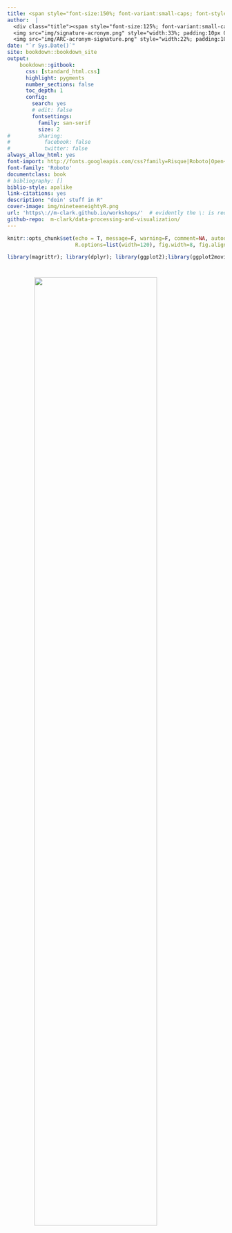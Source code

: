 ```yaml
--- 
title: <span style="font-size:150%; font-variant:small-caps; font-style:italic; color:#1e90ff">Data Processing <br>&<span style="font-size:50%; "><br></span>Visualization</span>
author:  |
  <div class="title"><span style="font-size:125%; font-variant:small-caps; ">Michael Clark</span><br>
  <img src="img/signature-acronym.png" style="width:33%; padding:10px 0;"> <br>
  <img src="img/ARC-acronym-signature.png" style="width:22%; padding:10px 0;"> </div>
date: "`r Sys.Date()`"
site: bookdown::bookdown_site
output: 
    bookdown::gitbook:
      css: [standard_html.css]
      highlight: pygments
      number_sections: false
      toc_depth: 1
      config:
        search: yes
        # edit: false
        fontsettings:
          family: san-serif
          size: 2
#         sharing:
#           facebook: false
#           twitter: false
always_allow_html: yes
font-import: http://fonts.googleapis.com/css?family=Risque|Roboto|Open+Sans
font-family: 'Roboto'
documentclass: book
# bibliography: []
biblio-style: apalike
link-citations: yes
description: "doin' stuff in R"
cover-image: img/nineteeneightyR.png
url: 'https\://m-clark.github.io/workshops/'  # evidently the \: is required or you'll get text in the title/toc area
github-repo:  m-clark/data-processing-and-visualization/
---
```


```r
knitr::opts_chunk$set(echo = T, message=F, warning=F, comment=NA, autodep=T, eval=FALSE, cache.rebuild=F, cache=T,
                      R.options=list(width=120), fig.width=8, fig.align = 'center')
```


```r
library(magrittr); library(dplyr); library(ggplot2);library(ggplot2movies); library(tibble)
```

# 


<img src="img/nineteeneightyR.png" style="display:block; margin: 0 auto; width:75%"><br>

